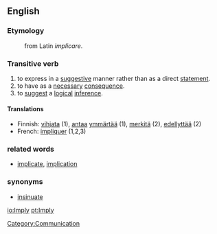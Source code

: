 ==English==
===Etymology===
:from Latin ''implicare''.

===Transitive verb===
{{en-infl-reg-consonant-y|impl|y|}}
#to express in a [[suggestive]] manner rather than as a direct [[statement]].
#to have as a [[necessary]] [[consequence]].
#to [[suggest]] a [[logical]] [[inference]].

====Translations====
*Finnish: [[vihjata]] (1), [[antaa]] [[ymmärtää]] (1), [[merkitä]] (2), [[edellyttää]] (2)
*French: [[impliquer]] (1,2,3)

===related words===
*[[implicate]], [[implication]]
===synonyms===
*[[insinuate]]

[[Category:Communication]]

[[io:Imply]]
[[pt:Imply]]